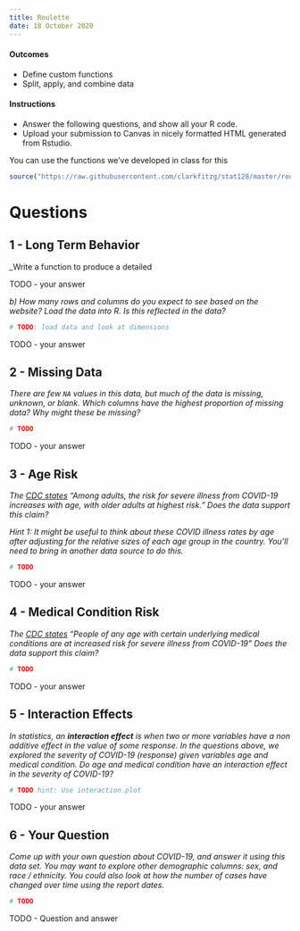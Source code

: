 ```yaml
---
title: Roulette
date: 18 October 2020
---
```


#### Outcomes

- Define custom functions
- Split, apply, and combine data


#### Instructions

- Answer the following questions, and show all your R code.
- Upload your submission to Canvas in nicely formatted HTML generated from Rstudio.

You can use the functions we've developed in class for this 

```r
source("https://raw.githubusercontent.com/clarkfitzg/stat128/master/roulette.R")
```


# Questions

## 1 - Long Term Behavior

_Write a function to produce a detailed 

TODO - your answer

_b) How many rows and columns do you expect to see based on the website?
Load the data into R.
Is this reflected in the data?_

```r
# TODO: load data and look at dimensions
```

TODO - your answer


## 2 - Missing Data
 
_There are few `NA` values in this data, but much of the data is missing, unknown, or blank.
Which columns have the highest proportion of missing data?
Why might these be missing?_

```r
# TODO
```

TODO - your answer


## 3 - Age Risk

_The [CDC states](https://www.cdc.gov/coronavirus/2019-ncov/need-extra-precautions/older-adults.html) "Among adults, the risk for severe illness from COVID-19 increases with age, with older adults at highest risk."
Does the data support this claim?_

_Hint 1: It might be useful to think about these COVID illness rates by age after adjusting     for the relative sizes of each age group in the country.
You'll need to bring in another data source to do this._


```r
# TODO
```

TODO - your answer



## 4 - Medical Condition Risk

_The [CDC states](https://www.cdc.gov/coronavirus/2019-ncov/need-extra-precautions/people-with-medical-conditions.html) "People of any age with certain underlying medical conditions are at increased risk for severe illness from COVID-19"
Does the data support this claim?_

```r
# TODO
```

TODO - your answer


## 5 - Interaction Effects

_In statistics, an __interaction effect__ is when two or more variables have a non additive effect in the value of some response.
In the questions above, we explored the severity of COVID-19 (response) given variables age and medical condition.
Do age and medical condition have an interaction effect in the severity of COVID-19?_

```r
# TODO hint: Use interaction.plot
```

TODO - your answer


## 6 - Your Question

_Come up with your own question about COVID-19, and answer it using this data set.
You may want to explore other demographic columns: sex, and race / ethnicity.
You could also look at how the number of cases have changed over time using the report dates._

```r
# TODO
```

TODO - Question and answer

